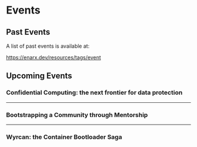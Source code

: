 
# Events

## Past Events

A list of past events is available at:

https://enarx.dev/resources/tags/event


## Upcoming Events

### Confidential Computing: the next frontier for data protection

<RightsCon />

<hr />

### Bootstrapping a Community through Mentorship

<OSSNA />

<hr />

### Wyrcan: the Container Bootloader Saga

<SCALE />